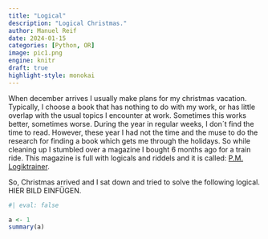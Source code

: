 ```yaml
---
title: "Logical"
description: "Logical Christmas."
author: Manuel Reif 
date: 2024-01-15
categories: [Python, OR]
image: pic1.png
engine: knitr
draft: true 
highlight-style: monokai
---
```





When december arrives I usually make plans for my christmas vacation. Typically, 
I choose a book that has nothing to do with my work, or has little overlap with 
the usual topics I encounter at work. Sometimes this works better, sometimes worse. 
During the year in regular weeks, I don´t find the time to read.
However, these year I had not the time and the muse to do the research for 
finding a book which gets me through the holidays. So while cleaning up I 
stumbled over a magazine I bought 6 months ago for a train ride. 
This magazine is full with logicals and riddels and it is called: 
[P.M. Logiktrainer](https://shop.pm-magazin.de/de_DE/abo/pm-logik-trainer/p.m.-logik-trainer-wunschabo/13863.html#oc=selbstzahler). 

So, Christmas arrived and I sat down and tried to solve the following logical.
HIER BILD EINFÜGEN.


```r
#| eval: false

a <- 1
summary(a)

```







